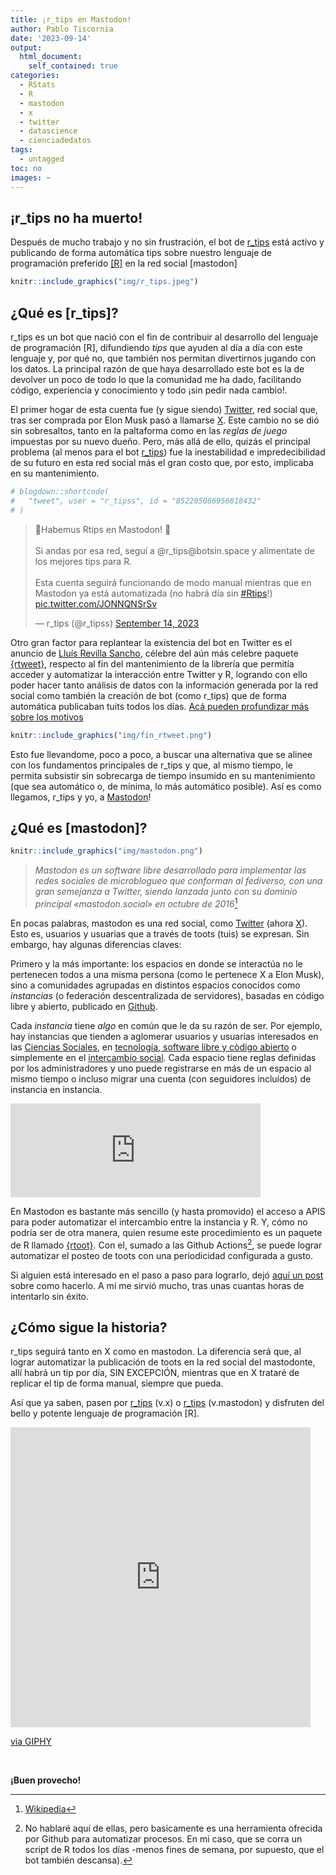 ```yaml
---
title: ¡r_tips en Mastodon!
author: Pablo Tiscornia
date: '2023-09-14'
output: 
  html_document:
    self_contained: true
categories:
  - RStats
  - R
  - mastodon
  - x
  - twitter
  - datascience
  - cienciadedatos
tags:
  - untagged
toc: no
images: ~
---
```





## ¡r_tips no ha muerto! 

Después de mucho trabajo y no sin frustración, el bot de [r_tips](https://botsin.space/@r_tips) está activo y publicando de forma automática tips sobre nuestro lenguaje de programación preferido [[R]](https://www.r-project.org/) en la red social [mastodon]

```r
knitr::include_graphics("img/r_tips.jpeg")
```


## ¿Qué es [r_tips]?

r_tips es un bot que nació con el fin de contribuir al desarrollo del lenguaje de programación [R], difundiendo _tips_ que ayuden al día a día con este lenguaje y, por qué no, que también nos permitan divertirnos jugando con los datos. La principal razón de que haya desarrollado este bot es la de devolver un poco de todo lo que la comunidad me ha dado, facilitando código, experiencia y conocimiento y todo ¡sin pedir nada cambio!.

El primer hogar de esta cuenta fue (y sigue siendo) [Twitter](https://twitter.com/), red social que, tras ser comprada por Elon Musk pasó a llamarse [X](https://x.com/). Este cambio no se dió sin sobresaltos, tanto en la paltaforma como en las _reglas de juego_ impuestas por su nuevo dueño. Pero, más allá de ello, quizás el principal problema (al menos para el bot [r_tips](https://twitter.com/r_tipss)) fue la inestabilidad e impredecibilidad de su futuro en esta red social más el gran costo que, por esto, implicaba en su mantenimiento. 

```r
# blogdown::shortcode(
#   "tweet", user = "r_tipss", id = "852205086956818432"
# )
```

<blockquote class="twitter-tweet"><p lang="es" dir="ltr">🎉Habemus Rtips en Mastodon! 🎉<br> <br>Si andas por esa red, seguí a @r_tips@botsin.space y alimentate de los mejores tips para R.<br> <br>Esta cuenta seguirá funcionando de modo manual mientras que en Mastodon ya está automatizada (no habrá día sin <a href="https://twitter.com/hashtag/Rtips?src=hash&amp;ref_src=twsrc%5Etfw">#Rtips</a>!) <a href="https://t.co/JONNQNSrSv">pic.twitter.com/JONNQNSrSv</a></p>&mdash; r_tips (@r_tipss) <a href="https://twitter.com/r_tipss/status/1702322811627552937?ref_src=twsrc%5Etfw">September 14, 2023</a></blockquote> <script async src="https://platform.twitter.com/widgets.js" charset="utf-8"></script> 

Otro gran factor para replantear la existencia del bot en Twitter es el anuncio de [Lluís Revilla Sancho](https://llrs.dev/), célebre del aún más celebre paquete [{rtweet}](https://docs.ropensci.org/rtweet/), respecto al fin del mantenimiento de la librería que permitía acceder y automatizar la interacción entre Twitter y R, logrando con ello poder hacer tanto análisis de datos con la información generada por la red social como también la creación de bot (como r_tips) que de forma automática publicaban tuits todos los días. [Acá pueden profundizar más sobre los motivos](https://llrs.dev/post/2023/03/20/rtweet-starts-using-api-v2/)

```r
knitr::include_graphics("img/fin_rtweet.png")
```


Esto fue llevandome, poco a poco, a buscar una alternativa que se alinee con los fundamentos principales de r_tips y que, al mismo tiempo, le permita subsistir sin sobrecarga de tiempo insumido en su mantenimiento (que sea automático o, de mínima, lo más automático posible). Así es como llegamos, r_tips y yo, a [Mastodon](https://mastodon.social/explore)! 

## ¿Qué es [mastodon]?

```r
knitr::include_graphics("img/mastodon.png")
```


> _Mastodon es un software libre desarrollado para implementar las redes sociales de microblogueo que conforman al fediverso, con una gran semejanza a Twitter, siendo lanzada junto con su dominio principal «mastodon.social» en octubre de 2016_[^1]

[^1]: [Wikipedia](https://es.wikipedia.org/wiki/Mastodon_(red_social))

En pocas palabras, mastodon es una red social, como [Twitter](https://x.com/) (ahora [X](https://x.com/)). Esto es, usuarios y usuarias que a través de toots (tuis) se expresan. Sin embargo, hay algunas diferencias claves:

Primero y la más importante: los espacios en donde se interactúa no le pertenecen todos a una misma persona (como le pertenece X a Elon Musk), sino a comunidades agrupadas en distintos espacios conocidos como _instancias_ (o federación descentralizada de servidores), basadas en código libre y abierto, publicado en [Github](https://github.com/mastodon/mastodon). 

Cada _instancia_ tiene _algo_ en común que le da su razón de ser. Por ejemplo, hay instancias que tienden a aglomerar usuarios y usuarias interesados en las [Ciencias Sociales](https://sciences.social/aboutc), en [tecnología, software libre y còdigo abierto](https://fosstodon.org/explore) o simplemente en el [intercambio social](https://mastodon.social/explore). Cada espacio tiene reglas definidas por los administradores y uno puede registrarse en más de un espacio al mismo tiempo o incluso migrar una cuenta (con seguidores incluídos) de instancia en instancia.

<iframe src="https://botsin.space/@r_tips/111049710094872273/embed" class="mastodon-embed" style="max-width: 100%; border: 0" width="400" allowfullscreen="allowfullscreen"></iframe>

En Mastodon es bastante más sencillo (y hasta promovido) el acceso a APIS para poder automatizar el intercambio entre la instancia y R. Y, cómo no podría ser de otra manera, quien resume este procedimiento es un paquete de R llamado [{rtoot}](https://schochastics.github.io/rtoot/). Con el, sumado a las Github Actions[^2], se puede lograr automatizar el posteo de toots con una periodicidad configurada a gusto. 

Si alguien está interesado en el paso a paso para lograrlo, dejó [aquí un post](https://www.rostrum.blog/posts/2023-02-09-londmapbotstodon/index.html) sobre como hacerlo. A mi me sirvió mucho, tras unas cuantas horas de intentarlo sin éxito.

[^2]: No hablaré aquí de ellas, pero basicamente es una herramienta ofrecida por Github para automatizar procesos. En mi caso, que se corra un script de R todos los días -menos fines de semana, por supuesto, que el bot también descansa).

## ¿Cómo sigue la historia?

r_tips seguirá tanto en X como en mastodon. La diferencia será que, al lograr automatizar la publicación de toots en la red social del mastodonte, allí habrá un tip por día, SIN EXCEPCIÓN, mientras que en X trataré de replicar el tip de forma manual, siempre que pueda.

Así que ya saben, pasen por [r_tips](botsin.space/@r_tips) (v.x) o [r_tips](https://x.com/r_tipss) (v.mastodon) y disfruten del bello y potente lenguaje de programación [R].

<iframe src="https://giphy.com/embed/3oEjHSNWEQN0DbSULu" width="480" height="480" frameBorder="0" class="giphy-embed" allowFullScreen></iframe><p><a href="https://giphy.com/gifs/lionsgatehomeent-arnold-schwarzenegger-terminator-2-hasta-la-vista-3oEjHSNWEQN0DbSULu">via GIPHY</a></p>

<br>

**¡Buen provecho!**